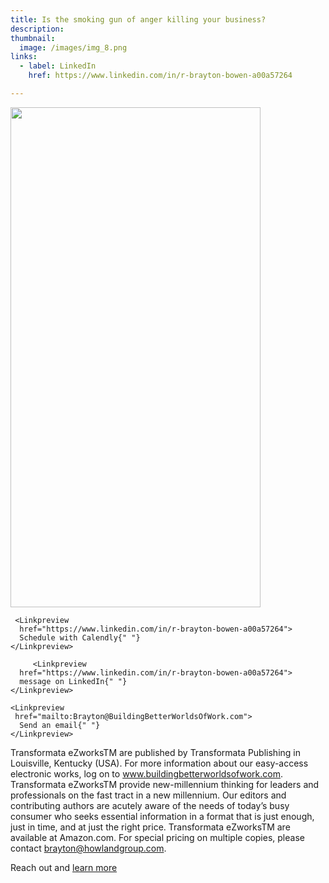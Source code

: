 ```yaml
---
title: Is the smoking gun of anger killing your business?
description: 
thumbnail:
  image: /images/img_8.png
links:
  - label: LinkedIn
    href: https://www.linkedin.com/in/r-brayton-bowen-a00a57264

---
```





<div className="flex justify-center items-center max-w-[800px] flex-col gap-4 ">
  <img
   width="400" height="800"
   src="/images/img_8.png"
    className=" rounded-xl border shadow-2xl"
  />
  <div className="flex w-full flex-col gap-2 my-8 sm:flex-row">

     <Linkpreview 
      href="https://www.linkedin.com/in/r-brayton-bowen-a00a57264">
      Schedule with Calendly{" "}
    </Linkpreview>

         <Linkpreview 
      href="https://www.linkedin.com/in/r-brayton-bowen-a00a57264">
      message on LinkedIn{" "}
    </Linkpreview>

    <Linkpreview 
     href="mailto:Brayton@BuildingBetterWorldsOfWork.com">
      Send an email{" "}
    </Linkpreview>

  </div>
</div>



Transformata eZworksTM are published by Transformata Publishing in Louisville, Kentucky (USA). For more information about our easy-access electronic works, log on to www.buildingbetterworldsofwork.com. Transformata eZworksTM  provide new-millennium thinking for leaders and professionals on the fast tract in a new millennium. Our editors and contributing authors are acutely aware of the needs of today’s busy consumer who seeks essential information in a format that is just enough, just in time, and at just the right price. Transformata eZworksTM  are available at Amazon.com. For special pricing on multiple copies, please contact brayton@howlandgroup.com.



Reach out and [learn more](https://www.linkedin.com/in/r-brayton-bowen-a00a57264)
